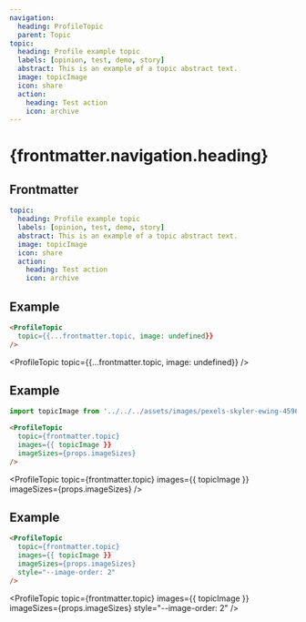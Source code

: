 ```yaml
---
navigation:
  heading: ProfileTopic
  parent: Topic
topic:
  heading: Profile example topic
  labels: [opinion, test, demo, story]
  abstract: This is an example of a topic abstract text.
  image: topicImage
  icon: share
  action:
    heading: Test action
    icon: archive
---
```


# {frontmatter.navigation.heading}
## Frontmatter
```yaml
topic:
  heading: Profile example topic
  labels: [opinion, test, demo, story]
  abstract: This is an example of a topic abstract text.
  image: topicImage
  icon: share
  action:
    heading: Test action
    icon: archive
```

## Example
```html
<ProfileTopic
  topic={{...frontmatter.topic, image: undefined}}
/>
```
<ProfileTopic
  topic={{...frontmatter.topic, image: undefined}}
/>

## Example
```js
import topicImage from '../../../assets/images/pexels-skyler-ewing-4596712.jpg'
```
```html
<ProfileTopic
  topic={frontmatter.topic}
  images={{ topicImage }}
  imageSizes={props.imageSizes}
/>
```
<ProfileTopic
  topic={frontmatter.topic}
  images={{ topicImage }}
  imageSizes={props.imageSizes}
/>

## Example
```html
<ProfileTopic
  topic={frontmatter.topic}
  images={{ topicImage }}
  imageSizes={props.imageSizes}
  style="--image-order: 2"
/>
```
<ProfileTopic
  topic={frontmatter.topic}
  images={{ topicImage }}
  imageSizes={props.imageSizes}
  style="--image-order: 2"
/>
